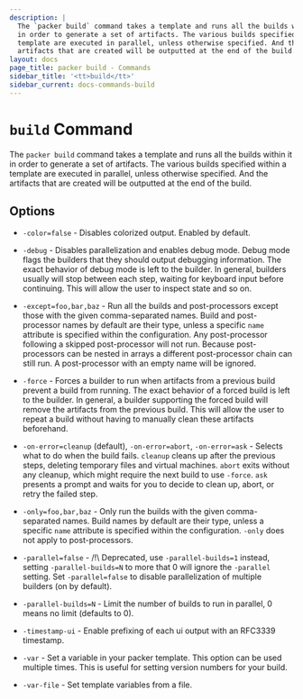 ```yaml
---
description: |
  The `packer build` command takes a template and runs all the builds within it
  in order to generate a set of artifacts. The various builds specified within a
  template are executed in parallel, unless otherwise specified. And the
  artifacts that are created will be outputted at the end of the build.
layout: docs
page_title: packer build - Commands
sidebar_title: '<tt>build</tt>'
sidebar_current: docs-commands-build
---
```


# `build` Command

The `packer build` command takes a template and runs all the builds within it
in order to generate a set of artifacts. The various builds specified within a
template are executed in parallel, unless otherwise specified. And the
artifacts that are created will be outputted at the end of the build.

## Options

- `-color=false` - Disables colorized output. Enabled by default.

- `-debug` - Disables parallelization and enables debug mode. Debug mode
  flags the builders that they should output debugging information. The exact
  behavior of debug mode is left to the builder. In general, builders usually
  will stop between each step, waiting for keyboard input before continuing.
  This will allow the user to inspect state and so on.

- `-except=foo,bar,baz` - Run all the builds and post-processors except those
  with the given comma-separated names. Build and post-processor names by
  default are their type, unless a specific `name` attribute is specified
  within the configuration. Any post-processor following a skipped
  post-processor will not run. Because post-processors can be nested in
  arrays a different post-processor chain can still run. A post-processor
  with an empty name will be ignored.

- `-force` - Forces a builder to run when artifacts from a previous build
  prevent a build from running. The exact behavior of a forced build is left
  to the builder. In general, a builder supporting the forced build will
  remove the artifacts from the previous build. This will allow the user to
  repeat a build without having to manually clean these artifacts beforehand.

- `-on-error=cleanup` (default), `-on-error=abort`, `-on-error=ask` - Selects
  what to do when the build fails. `cleanup` cleans up after the previous
  steps, deleting temporary files and virtual machines. `abort` exits without
  any cleanup, which might require the next build to use `-force`. `ask`
  presents a prompt and waits for you to decide to clean up, abort, or retry
  the failed step.

- `-only=foo,bar,baz` - Only run the builds with the given comma-separated
  names. Build names by default are their type, unless a specific `name`
  attribute is specified within the configuration. `-only` does not apply to
  post-processors.

- `-parallel=false` - /!\ Deprecated, use `-parallel-builds=1` instead,
  setting `-parallel-builds=N` to more that 0 will ignore the `-parallel`
  setting. Set `-parallel=false` to disable parallelization of multiple
  builders (on by default).

- `-parallel-builds=N` - Limit the number of builds to run in parallel, 0
  means no limit (defaults to 0).

- `-timestamp-ui` - Enable prefixing of each ui output with an RFC3339
  timestamp.

- `-var` - Set a variable in your packer template. This option can be used
  multiple times. This is useful for setting version numbers for your build.

- `-var-file` - Set template variables from a file.
